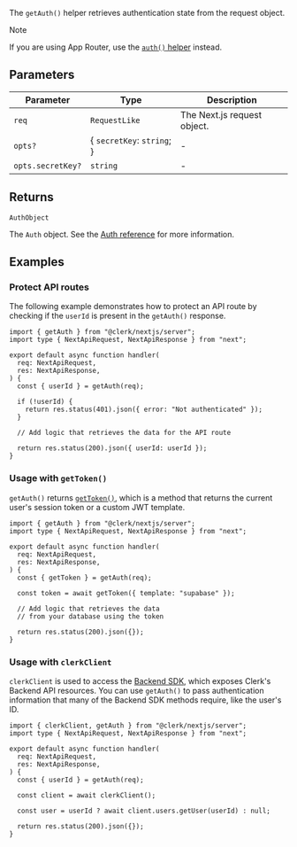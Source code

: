 The `getAuth()` helper retrieves authentication state from the request object.

> [!NOTE]
> If you are using App Router, use the [`auth()` helper](/docs/references/nextjs/auth) instead.

## Parameters

| Parameter         | Type                         | Description                 |
| ----------------- | ---------------------------- | --------------------------- |
| `req`             | `RequestLike`                | The Next.js request object. |
| `opts?`           | \{ `secretKey`: `string`; \} | -                           |
| `opts.secretKey?` | `string`                     | -                           |

## Returns

`AuthObject`

The `Auth` object. See the [Auth reference](/docs/references/backend/types/auth-object) for more information.

## Examples

### Protect API routes

The following example demonstrates how to protect an API route by checking if the `userId` is present in the `getAuth()` response.

```tsx {{ filename: 'app/api/example/route.ts' }}
import { getAuth } from "@clerk/nextjs/server";
import type { NextApiRequest, NextApiResponse } from "next";

export default async function handler(
  req: NextApiRequest,
  res: NextApiResponse,
) {
  const { userId } = getAuth(req);

  if (!userId) {
    return res.status(401).json({ error: "Not authenticated" });
  }

  // Add logic that retrieves the data for the API route

  return res.status(200).json({ userId: userId });
}
```

### Usage with `getToken()`

`getAuth()` returns [`getToken()`](/docs/references/backend/types/auth-object#get-token), which is a method that returns the current user's session token or a custom JWT template.

```tsx {{ filename: 'app/api/example/route.ts' }}
import { getAuth } from "@clerk/nextjs/server";
import type { NextApiRequest, NextApiResponse } from "next";

export default async function handler(
  req: NextApiRequest,
  res: NextApiResponse,
) {
  const { getToken } = getAuth(req);

  const token = await getToken({ template: "supabase" });

  // Add logic that retrieves the data
  // from your database using the token

  return res.status(200).json({});
}
```

### Usage with `clerkClient`

`clerkClient` is used to access the [Backend SDK](/docs/references/backend/overview), which exposes Clerk's Backend API resources. You can use `getAuth()` to pass authentication information that many of the Backend SDK methods require, like the user's ID.

```tsx {{ filename: 'app/api/example/route.ts' }}
import { clerkClient, getAuth } from "@clerk/nextjs/server";
import type { NextApiRequest, NextApiResponse } from "next";

export default async function handler(
  req: NextApiRequest,
  res: NextApiResponse,
) {
  const { userId } = getAuth(req);

  const client = await clerkClient();

  const user = userId ? await client.users.getUser(userId) : null;

  return res.status(200).json({});
}
```
